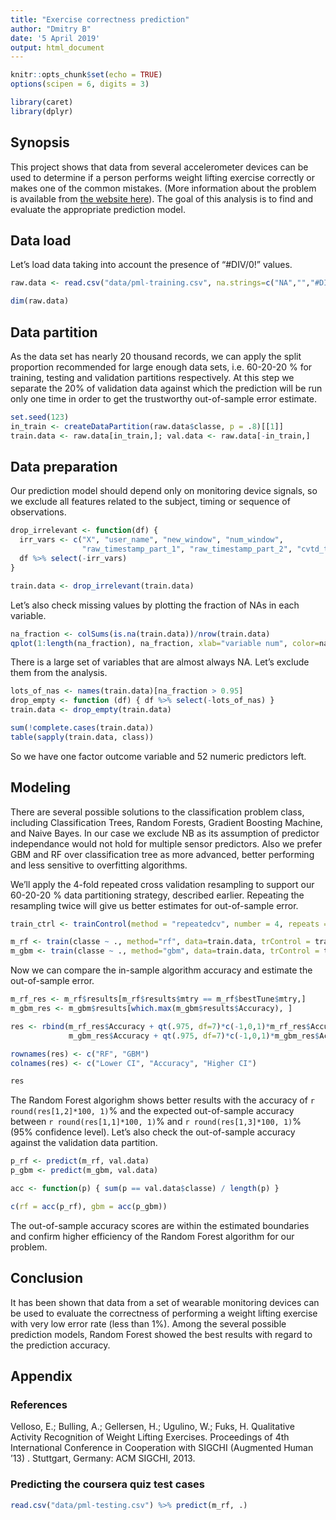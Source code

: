 ```yaml
---
title: "Exercise correctness prediction"
author: "Dmitry B"
date: '5 April 2019'
output: html_document
---
```


```r
knitr::opts_chunk$set(echo = TRUE)
options(scipen = 6, digits = 3)

library(caret)
library(dplyr)
```

## Synopsis

This project shows that data from several accelerometer devices can be used to determine if a person performs weight lifting exercise correctly or makes one of the common mistakes. (More information about the problem is available from [the website here](http://groupware.les.inf.puc-rio.br/har)). The goal of this analysis is to find and evaluate the appropriate prediction model.

## Data load

Let's load data taking into account the presence of "#DIV/0!" values.

```r
raw.data <- read.csv("data/pml-training.csv", na.strings=c("NA","","#DIV/0!"))

dim(raw.data)
```

## Data partition

As the data set has nearly 20 thousand records, we can apply the split proportion recommended for large enough data sets, i.e. 60-20-20 % for training, testing and validation partitions respectively. At this step we separate the 20% of validation data against which the prediction will be run only one time in order to get the trustworthy out-of-sample error estimate.

```r
set.seed(123)
in_train <- createDataPartition(raw.data$classe, p = .8)[[1]]
train.data <- raw.data[in_train,]; val.data <- raw.data[-in_train,]

```

## Data preparation

Our prediction model should depend only on monitoring device signals, so we exclude all features related to the subject, timing or sequence of observations.

```r

drop_irrelevant <- function(df) {
  irr_vars <- c("X", "user_name", "new_window", "num_window",
                "raw_timestamp_part_1", "raw_timestamp_part_2", "cvtd_timestamp")
  df %>% select(-irr_vars)
}

train.data <- drop_irrelevant(train.data)

```

Let's also check missing values by plotting the fraction of NAs in each variable.

```r

na_fraction <- colSums(is.na(train.data))/nrow(train.data)
qplot(1:length(na_fraction), na_fraction, xlab="variable num", color=na_fraction<0.95)

```

There is a large set of variables that are almost always NA. Let's exclude them from the analysis.

```r

lots_of_nas <- names(train.data)[na_fraction > 0.95]
drop_empty <- function (df) { df %>% select(-lots_of_nas) }
train.data <- drop_empty(train.data)

```

```r
sum(!complete.cases(train.data))
table(sapply(train.data, class))

```

So we have one factor outcome variable and 52 numeric predictors left.

## Modeling

There are several possible solutions to the classification problem class, including Classification Trees, Random Forests, Gradient Boosting Machine, and Naive Bayes. In our case we exclude NB as its assumption of predictor independance would not hold for multiple sensor predictors. Also we prefer GBM and RF over classification tree as more advanced, better performing and less sensitive to overfitting algorithms.

We'll apply the 4-fold repeated cross validation resampling to support our 60-20-20 % data partitioning strategy, described earlier. Repeating the resampling twice will give us better estimates for out-of-sample error.

```r

train_ctrl <- trainControl(method = "repeatedcv", number = 4, repeats = 2)

m_rf <- train(classe ~ ., method="rf", data=train.data, trControl = train_ctrl)
m_gbm <- train(classe ~ ., method="gbm", data=train.data, trControl = train_ctrl, verbose=F)

```

Now we can compare the in-sample algorithm accuracy and estimate the out-of-sample error.

```r

m_rf_res <- m_rf$results[m_rf$results$mtry == m_rf$bestTune$mtry,]
m_gbm_res <- m_gbm$results[which.max(m_gbm$results$Accuracy), ]

res <- rbind(m_rf_res$Accuracy + qt(.975, df=7)*c(-1,0,1)*m_rf_res$AccuracySD,
             m_gbm_res$Accuracy + qt(.975, df=7)*c(-1,0,1)*m_gbm_res$AccuracySD)

rownames(res) <- c("RF", "GBM")
colnames(res) <- c("Lower CI", "Accuracy", "Higher CI")

res

```

The Random Forest algorighm shows better results with the accuracy of `r round(res[1,2]*100, 1)`% and the expected out-of-sample accuracy between `r round(res[1,1]*100, 1)`% and `r round(res[1,3]*100, 1)`% (95% confidence level). Let's also check the out-of-sample accuracy against the validation data partition.

```r

p_rf <- predict(m_rf, val.data)
p_gbm <- predict(m_gbm, val.data)

acc <- function(p) { sum(p == val.data$classe) / length(p) }

c(rf = acc(p_rf), gbm = acc(p_gbm))

```

The out-of-sample accuracy scores are within the estimated boundaries and confirm higher efficiency of the Random Forest algorithm for our problem.

## Conclusion

It has been shown that data from a set of wearable monitoring devices can be used to evaluate the correctness of performing a weight lifting exercise with very low error rate (less than 1%). Among the several possible prediction models, Random Forest showed the best results with regard to the prediction accuracy.

## Appendix

### References

Velloso, E.; Bulling, A.; Gellersen, H.; Ugulino, W.; Fuks, H. Qualitative Activity Recognition of Weight Lifting Exercises. Proceedings of 4th International Conference in Cooperation with SIGCHI (Augmented Human ’13) . Stuttgart, Germany: ACM SIGCHI, 2013.

### Predicting the coursera quiz test cases

```r

read.csv("data/pml-testing.csv") %>% predict(m_rf, .)

```